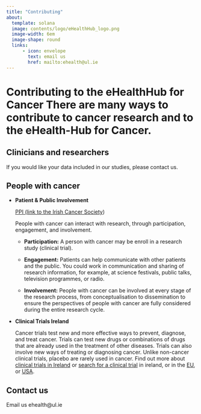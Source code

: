 ```yaml
---
title: "Contributing"
about:
  template: solana
  image: contents/logo/eHealthHub_logo.png
  image-width: 6em
  image-shape: round
  links:
      - icon: envelope
        text: email us
        href: mailto:ehealth@ul.ie
---
```


# Contributing to the eHealthHub for Cancer There are many ways to contribute to cancer research and to the eHealth-Hub for Cancer.

## Clinicians and researchers

If you would like your data included in our studies, please contact us.

## People with cancer

-   **Patient & Public Involvement**

    [PPI (link to the Irish Cancer Society](https://www.cancer.ie/cancer-research/about-our-cancer-research/public-and-patient-involvement))

    People with cancer can interact with research, through participation, engagement, and involvement.

    -   **Participation:** A person with cancer may be enroll in a research study (clinical trial).

    -   **Engagement:** Patients can help communicate with other patients and the public. You could work in communication and sharing of research information, for example, at science festivals, public talks, television programmes, or radio.

    -   **Involvement:** People with cancer can be involved at every stage of the research process, from conceptualisation to dissemination to ensure the perspectives of people with cancer are fully considered during the entire research cycle.

-   **Clinical Trials Ireland**

    Cancer trials test new and more effective ways to prevent, diagnose, and treat cancer. Trials can test new drugs or combinations of drugs that are already used in the treatment of other diseases. Trials can also involve new ways of treating or diagnosing cancer. Unlike non-cancer clinical trials, placebo are rarely used in cancer. Find out more about [clinical trials in Ireland](https://www.cancertrials.ie) or [search for a clinical trial](https://www.cancertrials.ie/cti-trials/) in ireland, or in the [EU](https://euclinicaltrials.eu/search-clinical-trials-reports/), or [USA](https://clinicaltrials.gov).\

## Contact us

Email us ehealth\@ul.ie
